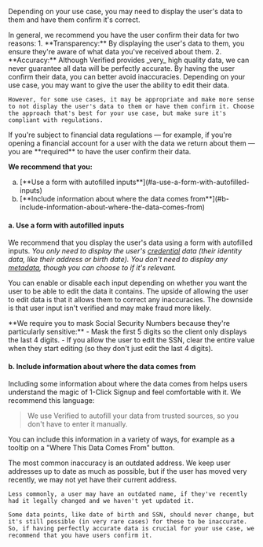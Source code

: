 
Depending on your use case, you may need to display the user's data to them and have them confirm it's correct.

<Admonition type="tip" title="Why We Recommend You Do This">
    In general, we recommend you have the user confirm their data for two reasons:
    1. **Transparency:** By displaying the user's data to them, you ensure they're aware of what data you've received about them.
    2. **Accuracy:** Although Verified provides _very_ high quality data, we can never guarantee all data will be perfectly accurate. By having the user confirm their data, you can better avoid inaccuracies. Depending on your use case, you may want to give the user the ability to edit their data.

    However, for some use cases, it may be appropriate and make more sense to not display the user's data to them or have them confirm it. Choose the approach that's best for your use case, but make sure it's compliant with regulations.
</Admonition>

<Admonition type="warning" title="You May Be Required to Do This">
    If you're subject to financial data regulations — for example, if you're opening a financial account for a user with the data we return about them — you are **required** to have the user confirm their data. 
</Admonition>

**We recommend that you:** 
<ol type="a">
    <li>[**Use a form with autofilled inputs**](#a-use-a-form-with-autofilled-inputs)</li>
    <li>[**Include information about where the data comes from**](#b-include-information-about-where-the-data-comes-from)</li>
</ol>

#### a. Use a form with autofilled inputs

We recommend that you display the user's data using a form with autofilled inputs. _You only need to display the user's [credential](/v2.0/types#credentials) data (their identity data, like their address or birth date). You don't need to display any [metadata](/v2.0/types#metadata), though you can choose to if it's relevant._

You can enable or disable each input depending on whether you want the user to be able to edit the data it contains. The upside of allowing the user to edit data is that it allows them to correct any inaccuracies. The downside is that user input isn't verified and may make fraud more likely.

<Admonition type="danger" title="Mask Social Security Numbers">
    **We require you to mask Social Security Numbers because they're particularly sensitive:**
    - Mask the first 5 digits so the client only displays the last 4 digits.
    - If you allow the user to edit the SSN, clear the entire value when they start editing (so they don't just edit the last 4 digits).
</Admonition>

#### b. Include information about where the data comes from

Including some information about where the data comes from helps users understand the magic of 1-Click Signup and feel comfortable with it. We recommend this language:
> We use Verified to autofill your data from trusted sources, so you don't have to enter it manually.

You can include this information in a variety of ways, for example as a tooltip on a "Where This Data Comes From" button.

<Admonition type="info" title="Possible Data Inaccuracies">
    The most common inaccuracy is an outdated address. We keep user addresses up to date as much as possible, but if the user has moved very recently, we may not yet have their current address.

    Less commonly, a user may have an outdated name, if they've recently had it legally changed and we haven't yet updated it.

    Some data points, like date of birth and SSN, should never change, but it's still possible (in very rare cases) for these to be inaccurate. So, if having perfectly accurate data is crucial for your use case, we recommend that you have users confirm it.
</Admonition>